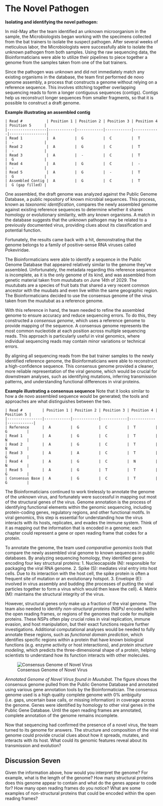 # The Novel Pathogen

**Isolating and identifying the novel pathogen:**

In mid-May after the team identified an unknown microorganism in the sample, the Microbiologists began working with the specimens collected from the bat trainers to isolate the suspect pathogen. After several weeks of meticulous labor, the Microbiologists were successfully able to isolate the unknown pathogen from both samples. 
Using the raw sequencing data, the Bioinformaticians were able to utilize their pipelines to piece together a genome from the samples taken from one of the bat trainers. 

Since the pathogen was unknown and did not immediately match any existing organisms in the database, the team first performed de novo genome assembly, a process that constructs a genome without relying on a reference sequence. This involves stitching together overlapping sequencing reads to form a longer contiguous sequences (contigs). Contigs help us reconstruct longer sequences from smaller fragments, so that it is possible to construct a draft genome.


**Example illustrating an assembled contig**
```
| Read #           | Position 1 | Position 2 | Position 3 | Position 4 | Position 5      |
|------------------|------------|------------|------------|------------|-----------------|
| Read 1           |  A         |  G         |  C         |  T         |  -              |
| Read 2           |  A         |  G         |  C         |  T         |  -              |
| Read 3           |  A         |  -         |  C         |  T         |  G              |
| Read 4           |  A         |  G         |  C         |  -         |  -              |
| Read 5           |  A         |  G         |  -         |  T         |  G              |
| Assembled Contig |  A         |  G         |  C         |  T         |  G (gap filled) |
```

One assembled, the draft genome was analyzed against the Public Genome Database, a public repository of known microbial sequences. This process, known as *taxonomic identification*, compares the newly assembled genome against existing reference sequences to determine whether it shares homology or evolutionary similarity, with any known organisms. A match in the database suggests that the unknown pathogen may be related to a previously documented virus, providing clues about its classification and potential function. 

Fortunately, the results came back with a hit, demonstrating that the genome belongs to a family of positive-sense RNA viruses called Pokeviridae. 

The Bioinformaticians were able to identify a sequence in the Public Genome Database that appeared relatively similar to the genome they’ve assembled. Unfortunately, the metadata regarding this reference sequence is incomplete, as it is the only genome of its kind, and was assembled from genetic material taken from muutubats on June 14th of 2029. The muutubats are a species of fruit bats that shared a very recent common ancestor with the muubats and even live within the same geographic region. The Bioinformaticians decided to use the consensus genome of the virus taken from the muutubat as a reference genome.

With this reference in hand, the team needed to refine the assembled genome to ensure accuracy and reduce sequencing errors. To do this, they constructed a *consensus genome*, which uses a reference genome to provide mapping of the sequence. A consensus genome represents the most common nucleotide at each position across multiple sequencing reads. This approach is particularly useful in viral genomics, where individual sequencing reads may contain minor variations or technical errors.    

By aligning all sequencing reads from the bat trainer samples to the newly identified reference genome, the Bioinformaticians were able to reconstruct a high-confidence sequence. This consensus genome provided a cleaner, more reliable representation of the viral genome, which would be crucial for downstream analyses, such as identifying mutations, inferring transmission patterns, and understanding functional differences in viral proteins.

**Example illustrating a consensus sequence**
Note that it looks similar to how a de novo assembled sequence would be generated; the tools and approaches are what distinguishes between the two.
```
| Read #         | Position 1 | Position 2 | Position 3 | Position 4 | Position 5 |
|----------------|------------|------------|------------|------------|------------|
| Reference      |  A         |  G         |  C         |  T         |  G         |
| Read 1         |  A         |  G         |  C         |  T         |  N         |
| Read 2         |  A         |  G         |  C         |  T         |  N         |
| Read 3         |  A         |  A         |  C         |  T         |  G         |
| Read 4         |  A         |  G         |  C         |  N         |  N         |
| Read 5         |  A         |  G         |  T         |  T         |  G         |
| Consensus Base |  A         |  G         |  C         |  T         |  G         |
```

The Bioinformaticians continued to work tirelessly to annotate the genome of the unknown virus, and fortunately were successful in mapping out most of the structural genes of the virus. Genome annotation is the process of identifying functional elements within the genomic sequencing, including protein-coding genes, regulatory regions, and other functional motifs. In viral genomics, this step is essential for understanding how the virus interacts with its hosts, replicates, and evades the immune system. Think of it as mapping out the information that is encoded in a genome; each chapter could represent a gene or open reading frame that codes for a protein. 

To annotate the genome, the team used *comparative genomics tools* that compare the newly assembled viral genome to known sequences in public databases. By analyzing sequencing homology, they identified genes encoding four key structural proteins:
1. Nucleocapside (N): responsible for packaging the viral RNA genome.
2. Spike (S): mediates viral entry into host cells. Due to its interaction with the host cell, the spike protein is often a frequent site of mutation or an evolutionary hotspot.
3. Envelope (E): involved in virus assembly and budding (the processes of putting the viral particles together to form a virus which would then leave the cell).
4. Matrix (M): maintains the structural integrity of the virus. 

However, structural genes only make up a fraction of the viral genome. The team also needed to identify *non-structural proteins (NSPs)* encoded within the open reading frames, or regions of the genomes that code for multiple proteins. These NSPs often play crucial roles in viral replication, immune evasion, and host manipulation, but their exact functions require further investigations. Additional computational analyses would be needed to fully annotate these regions, such as *functional domain prediction*, which identifies specific regions within a protein that have known biological functions (e.g. enzyme activity or host interactions), and *protein structure modeling*, which predicts the three-dimensional shape of a protein, helping scientists to understand how its function interacts with other molecules.   

![Consensus Genome of Novel Virus](../images/virus_genome.jpg)

*Annotated Genome of Novel Virus found in Muutubat.*
The figure shows the consensus genome pulled from the Public Genome Database and annotated using various gene annotation tools by the Bioinformatician. The consensus genome used is a high quality complete genome with 0% ambiguity (i.e. gaps, uncertain base calls, or missing information) in coverage across the genome. Genes were identified by homology to other viral genes in the Public Gene Database. Until the open reading frames are annotated, complete annotation of the genome remains incomplete.

Now that sequencing had confirmed the presence of a novel virus, the team turned to its genome for answers. The structure and composition of the viral genome could provide crucial clues about how it spreads, mutates, and interacts with its host. What could its genomic features reveal about its transmission and evolution?

## Discussion Seven

Given the information above, how would you interpret the genome? For example, what is the length of the genome? How many structural proteins does this genome appear to contain and what do the genes appear to code for? How many open reading frames do you notice? What are some examples of non-structural proteins that could be encoded within the open reading frames?